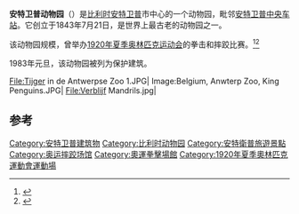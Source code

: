 {{Infobox zoo
| zoo_name=安特卫普动物园
| image=Belgium, Antwerp Zoo, Entrance Gate.JPG
| image_width=200px
| date_opened=1843年7月21日({{age|1843|07|21}} 年) <ref name="zoo_history"/>
| location=[[比利时|比利时]][[安特卫普|安特卫普]]
| coordinates={{coord|51|12|59|N|4|25|24|E|display=title|region:BE_type:landmark_source:nlwiki}}
| num_animals=5000 <ref name="antwerp"/>
| num_species=950 <ref name="antwerp"/>
| members= 38,000
| annual_visitors= 1,100,100 <ref name="zoo_about"/>
| website=http://www.zooantwerpen.be
}}
'''安特卫普动物园'''（{{lang-nl|ZOO Antwerpen}}）是[[比利时|比利时]][[安特卫普|安特卫普]]市中心的一个动物园，毗邻[[安特卫普中央车站|安特卫普中央车站]]。它创立于1843年7月21日，是世界上最古老的动物园之一。

该动物园规模{{convert|10.5|ha|acre}}，曾举办[[1920年夏季奥林匹克运动会|1920年夏季奥林匹克运动会]]的拳击和摔跤比赛。<ref>{{Cite web |url=http://www.sports-reference.com/olympics/summer/1920/BOX/ |title=Sports-reference.com 1920 Summer Olympics boxing. |access-date=2016-04-22 |archive-url=https://web.archive.org/web/20080826041821/http://www.sports-reference.com/olympics/summer/1920/BOX/ |archive-date=2008-08-26 |dead-url=yes }}</ref><ref>{{Cite web |url=http://www.sports-reference.com/olympics/summer/1920/WRE/ |title=Sports-reference.com 1920 Summer Olympics wrestling. |access-date=2016-04-22 |archive-url=https://web.archive.org/web/20200417053626/https://www.sports-reference.com/olympics/summer/1920/WRE/ |archive-date=2020-04-17 |dead-url=yes }}</ref>

1983年元旦，该动物园被列为保护建筑。

<gallery>
File:Tijger in de Antwerpse Zoo 1.JPG|
Image:Belgium, Anwterp Zoo, King Penguins.JPG|
File:Verblijf Mandrils.jpg|
</gallery>

==参考==
{{reflist |refs=
<ref name="zoo_about">{{cite web |url=http://www.zooantwerpen.be/content.asp?pid=76&parid=73&mid=73&c=-76- |title=About ZOO Antwerp |work=zooantwerpen.be |publisher=Antwerp Zoo |language=nl |accessdate=19 May 2010 |archiveurl=https://web.archive.org/web/20100527052057/http://www.zooantwerpen.be/content.asp?pid=76&parid=73&mid=73&c=-76- |archivedate=2010年5月27日 |deadurl=yes }}</ref> (Translation by Google)

<ref name="zoo_history">{{cite web |url=http://www.zooantwerpen.be/content.asp?pid=77&parid=73&mid=73&c=-77- |title=History |work=zooantwerpen.be |publisher=Antwerp Zoo |language=nl |accessdate=19 May 2010 |deadurl=yes |archiveurl=https://web.archive.org/web/20100518182409/http://www.zooantwerpen.be/content.asp?pid=77&parid=73&mid=73&c=-77- |archivedate=2010年5月18日 }}</ref> (Translation by Google)

<ref name="antwerp">{{cite web |url=http://www.antwerpen.be/eCache/ABE/80/28/518.Y29udGV4dD0zMDE0OTIx.html |title=Zot van dieren |work=antwerpen.be |publisher=City of Antwerp |accessdate=19 May 2010 |archive-date=2011-02-09 |archive-url=https://web.archive.org/web/20110209150604/http://www.antwerpen.be/eCache/ABE/80/28/518.Y29udGV4dD0zMDE0OTIx.html |dead-url=no }}</ref>

About ZOO Antwerp
}}

[[Category:安特卫普建筑物|Category:安特卫普建筑物]]
[[Category:比利时动物园|Category:比利时动物园]]
[[Category:安特衛普旅遊景點|Category:安特衛普旅遊景點]]
[[Category:奥运摔跤场馆|Category:奥运摔跤场馆]]
[[Category:奧運拳擊場館|Category:奧運拳擊場館]]
[[Category:1920年夏季奧林匹克運動會運動場|Category:1920年夏季奧林匹克運動會運動場]]